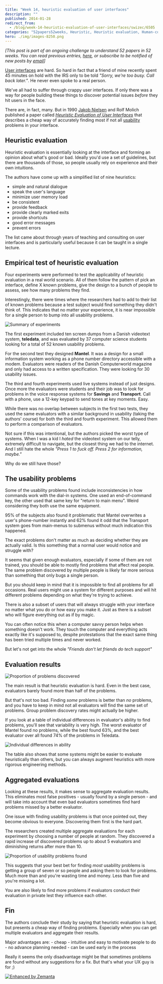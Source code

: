 ```yaml
---
title: "Week 14, heuristic evaluation of user interfaces"
description: ""
published: 2014-01-28
redirect_from:
  - /blog/week-14-heuristic-evaluation-of-user-interfaces/swizec/6505
categories: "52papers52weeks, Heuristic, Heuristic evaluation, Human-computer interaction, Jakob Nielsen, Learning, Personal, Usability, User interface, Users, Papers"
hero: ./img/images-8250.png
---
```


_\[This post is part of an ongoing challenge to understand 52 papers in 52 weeks. You can read previous entries, [here](https://swizec.com/blog/category/52-papers-in-52-weeks), or subscribe to be notified of new posts by [email](http://swiz.ec/52papers-list)]_

[User interfaces](http://en.wikipedia.org/wiki/User_interface "User interface") are hard. So hard in fact that a friend of mine recently spent 45 minutes on hold with the IRS only to be told _"Sorry, we're too busy. Call back later."_. He never even spoke to a real person.

We've all had to suffer through crappy user interfaces. If only there was a way for people building these things to discover potential issues _before_ they hit users in the face.

There are, in fact, many. But in 1990 [Jakob Nielsen](http://en.wikipedia.org/wiki/Jakob_Nielsen_%28usability_consultant%29 "Jakob Nielsen (usability consultant)") and Rolf Molich published a paper called [_Heuristic Evaluation of User Interfaces_](https://docs.google.com/viewer?url=http%3A%2F%2Fmestrado-watinha.googlecode.com%2Fsvn%2Ftrunk%2Fhci%2Fmonografia%2FartigosUtilizados%2Frevisao%2Fp249-nielsenAvaHeu.pdf) that describes a cheap way of accurately finding most if not all [usability](http://en.wikipedia.org/wiki/Usability "Usability") problems in your interface.

## Heuristic evaluation

Heuristic evaluation is essentially looking at the interface and forming an opinion about what's good or bad. Ideally you'd use a set of guidelines, but there are thousands of those, so people usually rely on experience and their own intuitions.

The authors have come up with a simplified list of nine heuristics:

- simple and natural dialogue
- speak the user's language
- minimize user memory load
- be consistent
- provide feedback
- provide clearly marked exits
- provide shortcuts
- good error messages
- prevent errors

The list came about through years of teaching and consulting on user interfaces and is particularly useful because it can be taught in a single lecture.

## Empirical test of heuristic evaluation

Four experiments were performed to test the applicability of heuristic evaluation in a real world scenario. All of them follow the pattern of pick an interface, define X known problems, give the design to a bunch of people to assess, see how many problems they find.

Interestingly, there were times where the researchers had to add to their list of known problems because a test subject would find something they didn't think of. This indicates that no matter your experience, it is near impossible for a single person to bump into all usability problems.

![Summary of experiments](./img/images-8250.png "Summary of experiments")

The first experiment included ten screen dumps from a Danish videotext system, **teledata**, and was evaluated by 37 computer science students looking for a total of 52 known usability problems.

For the second test they designed **Mantel**. It was a design for a small information system working as a phone number directory accessible with a modem. Evaluators were readers of the Danish Computerworld magazine and only had access to a written specification. They were looking for 30 usability issues.

The third and fourth experiments used live systems instead of just designs. Once more the evaluators were students and their job was to look for problems in the voice response systems for **Savings** and **Transport**. Call with a phone, use a 12-key keypad to send tones at key moments. Easy.

While there was no overlap between subjects in the first two tests, they used the same evaluators with a similar background in usability (taking the authors' course) for both the third and fourth experiment. This allowed them to perform a comparison of evaluators.

Not sure if this was intentional, but the authors picked the worst type of systems. When I was a kid I _hated_ the videotext system on our telly, extremely difficult to navigate, but the closest thing we had to the internet. And I still hate the whole _"Press 1 to fuck off. Press 2 for information, maybe."_

Why do we still have those?

## The usability problems

Some of the usability problems found include inconsistencies in how commands work with the dial-in systems. One used an end-of-command key, the other used that same key for "return to main menu". Weird considering they both use the same equipment.

95% of the subjects also found it problematic that Mantel overwrites a user's phone-number instantly and 62% found it odd that the Transport system goes from main-menus to submenus without much indication this happened.

The exact problems don't matter as much as deciding whether they are actually valid. Is this something that a normal user would notice and struggle with?

It seems that given enough evaluators, especially if some of them are not trained, you should be able to mostly find problems that affect real people. The same problem discovered by multiple people is likely far more serious than something that only bugs a single person.

But you should keep in mind that it is impossible to find all problems for all occasions. Real users might use a system for different purposes and will hit different problems depending on what they're trying to achieve.

There is also a subset of users that will always struggle with your interface no matter what you do or how easy you make it. Just as there is a subset who will figure everything out as if by magic.

You can often notice this when a computer savvy person helps when something doesn't work. They touch the computer and everything acts exactly like it's supposed to, despite protestations that the exact same thing has been tried multiple times and never worked.

But let's not get into the whole _"Friends don't let friends do tech support"_

## Evaluation results

![Proportion of problems discovered](./img/images-8252.png "Proportion of problems discovered")

The main result is that heuristic evaluation is hard. Even in the best case, evaluators barely found more than half of the problems.

But that's not too bad. Finding _some_ problems is better than _no_ problems, and you have to keep in mind not all evaluators will find the same set of problems. Group problem discovery rates might actually be higher.

If you look at a table of individual differences in evaluator's ability to find problems, you'll see that variability is very high. The worst evaluator of Mantel found no problems, while the best found 63%, and the best evaluator over all found 74% of the problems in Teledata.

![Individual differences in ability](./img/Individual-differences-in-ability3c4b98.png "Individual differences in ability")

The table also shows that some systems might be easier to evaluate heuristically than others, but you can always augment heuristics with more rigorous engineering methods.

## Aggregated evaluations

Looking at these results, it makes sense to aggregate evaluation results. This eliminates most false positives - usually found by a single person - and will take into account that even bad evaluators sometimes find hard problems missed by a better evaluator.

One issue with finding usability problems is that once pointed out, they become obvious to everyone. Discovering them first is the hard part.

The researchers created multiple aggregate evaluations for each experiment by choosing a number of people at random. They discovered a rapid increase of discovered problems up to about 5 evaluators and diminishing returns after more than 10.

![Proportion of usability problems found](./img/images-8254.png "Proportion of usability problems found")

This suggests that your best bet for finding _most_ usability problems is getting a group of seven or so people and asking them to look for problems. Much more than and you're wasting time and money. Less than five and you're missing a lot.

You are also likely to find more problems if evaluators conduct their evaluation in private lest they influence each other.

## Fin

The authors conclude their study by saying that heuristic evaluation is hard, but presents a cheap way of finding problems. Especially when you can get multiple evaluators and aggregate their results.

Major advantages are: - cheap - intuitive and easy to motivate people to do - no advance planning needed - can be used early in the process

Really it seems the only disadvantage might be that sometimes problems are found without any suggestions for a fix. But that's what your UX guy is for ;)

[![Enhanced by Zemanta](https://img.zemanta.com/zemified_e.png?x-id=0f82c821-0d44-4a60-8104-0025d8f158c6)](http://www.zemanta.com/?px "Enhanced by Zemanta")
